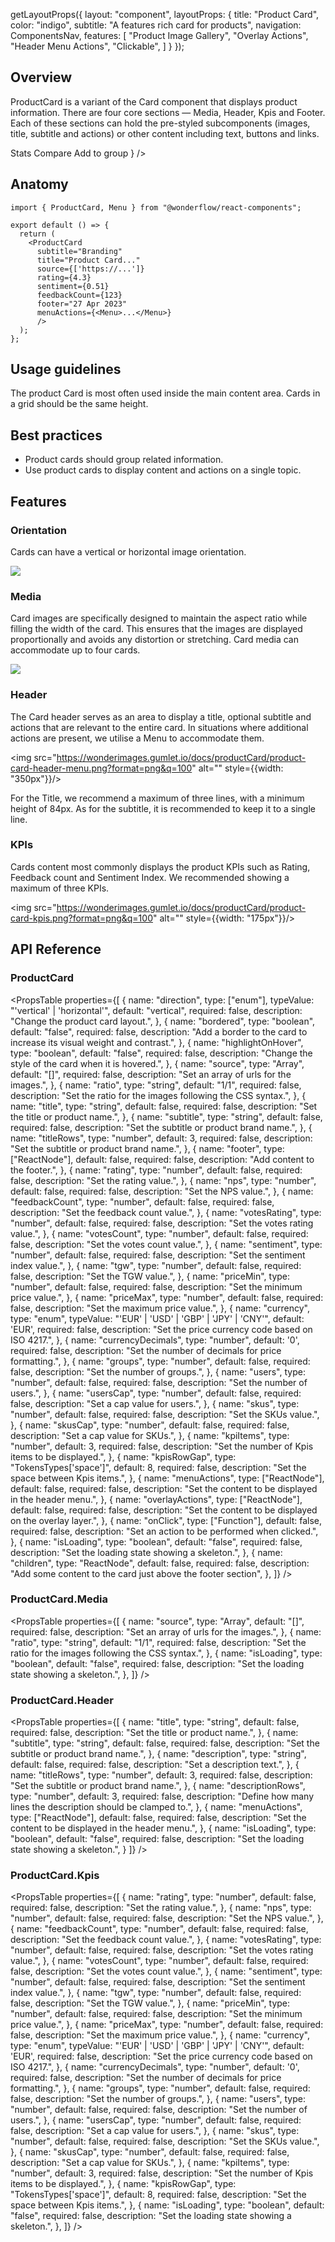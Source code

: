 
  getLayoutProps({
    layout: "component",
    layoutProps: {
      title: "Product Card",
      color: "indigo",
      subtitle: "A features rich card for products",
      navigation: ComponentsNav,
      features: [
        "Product Image Gallery",
        "Overlay Actions",
        "Header Menu Actions",
        "Clickable",
      ]
    }
  });

## Overview
ProductCard is a variant of the Card component that displays product information. There are four core sections — Media, Header, Kpis and Footer. Each of these sections can hold the pre-styled subcomponents (images, title, subtitle and actions) or other content including text, buttons and links.

<LiveArea>
  <Stack style={{width: '300px'}}>
  <ProductCard
  subtitle="Branding"
  title="Product Card labels will be displayed on three lines by default"
  source={[
  'https://products.gumlet.io/image-1675779605803.jpeg',
  'https://storage.googleapis.com/wonderflow-product-images/KITCHENAID%205KSM15%20SERIES.png',
  'https://storage.googleapis.com/wonderflow-product-images/CLASSIC%204.5%20QT.png',
  'https://storage.googleapis.com/wonderflow-product-images/delonghi_coffee_MC%20NESPRESSO%20INISSIA.png',
  ]}
  rating={4.3}
  feedbackCount={123}
  sentiment={0.51}
  footer="27 Apr 2023"
  menuActions={<Menu>
    <Menu.Item
      icon="news"
      value="1"
    >
      Stats
    </Menu.Item>
    <Menu.Item
      icon="theater"
      value="1"
    >
      Compare
    </Menu.Item>
    <Menu.Item
      icon="grid"
      value="1"
      placement="right-start"
    >
      Add to group
    </Menu.Item>
  </Menu>}
  />
  </Stack>
</LiveArea>

## Anatomy

```tsx lines="1,5-14"
import { ProductCard, Menu } from "@wonderflow/react-components";

export default () => {
  return (
    <ProductCard
      subtitle="Branding"
      title="Product Card..."
      source={['https://...']}
      rating={4.3}
      sentiment={0.51}
      feedbackCount={123}
      footer="27 Apr 2023"
      menuActions={<Menu>...</Menu>}
      />
  );
};
```
## Usage guidelines
The product Card is most often used inside the main content area. Cards in a grid should be the same height.

## Best practices
- Product cards should group related information.
- Use product cards to display content and actions on a single topic.

## Features

### Orientation
Cards can have a vertical or horizontal image orientation.

![](https://wonderimages.gumlet.io/docs/productCard/product-card-orientation.png?format=png&q=100)

### Media
Card images are specifically designed to maintain the aspect ratio while filling the width of the card.
This ensures that the images are displayed proportionally and avoids any distortion or stretching.
Card media can accommodate up to four cards.

![](https://wonderimages.gumlet.io/docs/productCard/product-card-media.png?format=png&q=100)

### Header
The Card header serves as an area to display a title, optional subtitle and actions that
are relevant to the entire card. In situations where additional actions are present,
we utilise a Menu to accommodate them.

<img src="https://wonderimages.gumlet.io/docs/productCard/product-card-header-menu.png?format=png&q=100" alt="" style={{width: "350px"}}/>

For the Title, we recommend a maximum of three lines, with a minimum height of 84px.
As for the subtitle, it is recommended to keep it to a single line.


### KPIs
Cards content most commonly displays the product KPIs such as Rating, Feedback count and Sentiment Index.
We recommended showing a maximum of three KPIs.

<img src="https://wonderimages.gumlet.io/docs/productCard/product-card-kpis.png?format=png&q=100" alt="" style={{width: "175px"}}/>



## API Reference

### ProductCard
<PropsTable
  properties={[
    {
      name: "direction",
      type: ["enum"],
      typeValue: "'vertical' | 'horizontal'",
      default: "vertical",
      required: false,
      description: "Change the product card layout.",
    },
    {
      name: "bordered",
      type: "boolean",
      default: "false",
      required: false,
      description: "Add a border to the card to increase its visual weight and contrast.",
    },
    {
      name: "highlightOnHover",
      type: "boolean",
      default: "false",
      required: false,
      description: "Change the style of the card when it is hovered.",
    },
    {
      name: "source",
      type: "Array<string>",
      default: "[]",
      required: false,
      description: "Set an array of urls for the images.",
    },
    {
      name: "ratio",
      type: "string",
      default: "1/1",
      required: false,
      description: "Set the ratio for the images following the CSS syntax.",
    },
    {
      name: "title",
      type: "string",
      default: false,
      required: false,
      description: "Set the title or product name.",
    },
    {
      name: "subtitle",
      type: "string",
      default: false,
      required: false,
      description: "Set the subtitle or product brand name.",
    },
    {
      name: "titleRows",
      type: "number",
      default: 3,
      required: false,
      description: "Set the subtitle or product brand name.",
    },
    {
      name: "footer",
      type: ["ReactNode"],
      default: false,
      required: false,
      description:
        "Add content to the footer.",
    },
    {
      name: "rating",
      type: "number",
      default: false,
      required: false,
      description:
        "Set the rating value.",
    },
    {
      name: "nps",
      type: "number",
      default: false,
      required: false,
      description:
        "Set the NPS value.",
    },
    {
      name: "feedbackCount",
      type: "number",
      default: false,
      required: false,
      description:
        "Set the feedback count value.",
    },
    {
      name: "votesRating",
      type: "number",
      default: false,
      required: false,
      description:
        "Set the votes rating value.",
    },
    {
      name: "votesCount",
      type: "number",
      default: false,
      required: false,
      description:
        "Set the votes count value.",
    },
    {
      name: "sentiment",
      type: "number",
      default: false,
      required: false,
      description:
        "Set the sentiment index value.",
    },
    {
      name: "tgw",
      type: "number",
      default: false,
      required: false,
      description:
        "Set the TGW value.",
    },
    {
      name: "priceMin",
      type: "number",
      default: false,
      required: false,
      description:
        "Set the minimum price value.",
    },
    {
      name: "priceMax",
      type: "number",
      default: false,
      required: false,
      description:
        "Set the maximum price value.",
    },
    {
      name: "currency",
      type: "enum",
      typeValue: "'EUR' | 'USD' | 'GBP' | 'JPY' | 'CNY'",
      default: 'EUR',
      required: false,
      description:
        "Set the price currency code based on ISO 4217.",
    },
    {
      name: "currencyDecimals",
      type: "number",
      default: '0',
      required: false,
      description:
        "Set the number of decimals for price formatting.",
    },
    {
      name: "groups",
      type: "number",
      default: false,
      required: false,
      description:
        "Set the number of groups.",
    },
    {
      name: "users",
      type: "number",
      default: false,
      required: false,
      description:
        "Set the number of users.",
    },
    {
      name: "usersCap",
      type: "number",
      default: false,
      required: false,
      description:
        "Set a cap value for users.",
    },
    {
      name: "skus",
      type: "number",
      default: false,
      required: false,
      description:
        "Set the SKUs value.",
    },
    {
      name: "skusCap",
      type: "number",
      default: false,
      required: false,
      description:
        "Set a cap value for SKUs.",
    },
    {
      name: "kpiItems",
      type: "number",
      default: 3,
      required: false,
      description:
        "Set the number of Kpis items to be displayed.",
    },
    {
      name: "kpisRowGap",
      type: "TokensTypes['space']",
      default: 8,
      required: false,
      description:
        "Set the space between Kpis items.",
    },
    {
      name: "menuActions",
      type: ["ReactNode"],
      default: false,
      required: false,
      description:
        "Set the content to be displayed in the header menu.",
    },
    {
      name: "overlayActions",
      type: ["ReactNode"],
      default: false,
      required: false,
      description:
        "Set the content to be displayed on the overlay layer.",
    },
    {
      name: "onClick",
      type: ["Function"],
      default: false,
      required: false,
      description: "Set an action to be performed when clicked.",
    },
    {
      name: "isLoading",
      type: "boolean",
      default: "false",
      required: false,
      description: "Set the loading state showing a skeleton.",
    },
    {
      name: "children",
      type: "ReactNode",
      default: false,
      required: false,
      description: "Add some content to the card just above the footer section",
    },
  ]}
/>

### ProductCard.Media
<PropsTable
  properties={[
    {
      name: "source",
      type: "Array<string>",
      default: "[]",
      required: false,
      description: "Set an array of urls for the images.",
    },
    {
      name: "ratio",
      type: "string",
      default: "1/1",
      required: false,
      description: "Set the ratio for the images following the CSS syntax.",
    },
    {
      name: "isLoading",
      type: "boolean",
      default: "false",
      required: false,
      description: "Set the loading state showing a skeleton.",
    },
  ]}
/>

### ProductCard.Header
<PropsTable
  properties={[
    {
      name: "title",
      type: "string",
      default: false,
      required: false,
      description: "Set the title or product name.",
    },
    {
      name: "subtitle",
      type: "string",
      default: false,
      required: false,
      description: "Set the subtitle or product brand name.",
    },
    {
      name: "description",
      type: "string",
      default: false,
      required: false,
      description: "Set a description text.",
    },
    {
      name: "titleRows",
      type: "number",
      default: 3,
      required: false,
      description: "Set the subtitle or product brand name.",
    },
    {
      name: "descriptionRows",
      type: "number",
      default: 3,
      required: false,
      description: "Define how many lines the description should be clamped to.",
    },
    {
      name: "menuActions",
      type: ["ReactNode"],
      default: false,
      required: false,
      description:
        "Set the content to be displayed in the header menu.",
    },
    {
      name: "isLoading",
      type: "boolean",
      default: "false",
      required: false,
      description: "Set the loading state showing a skeleton.",
    }
  ]}
/>

### ProductCard.Kpis
<PropsTable
  properties={[
    {
      name: "rating",
      type: "number",
      default: false,
      required: false,
      description:
        "Set the rating value.",
    },
    {
      name: "nps",
      type: "number",
      default: false,
      required: false,
      description:
        "Set the NPS value.",
    },
    {
      name: "feedbackCount",
      type: "number",
      default: false,
      required: false,
      description:
        "Set the feedback count value.",
    },
    {
      name: "votesRating",
      type: "number",
      default: false,
      required: false,
      description:
        "Set the votes rating value.",
    },
    {
      name: "votesCount",
      type: "number",
      default: false,
      required: false,
      description:
        "Set the votes count value.",
    },
    {
      name: "sentiment",
      type: "number",
      default: false,
      required: false,
      description:
        "Set the sentiment index value.",
    },
    {
      name: "tgw",
      type: "number",
      default: false,
      required: false,
      description:
        "Set the TGW value.",
    },
    {
      name: "priceMin",
      type: "number",
      default: false,
      required: false,
      description:
        "Set the minimum price value.",
    },
    {
      name: "priceMax",
      type: "number",
      default: false,
      required: false,
      description:
        "Set the maximum price value.",
    },
    {
      name: "currency",
      type: "enum",
      typeValue: "'EUR' | 'USD' | 'GBP' | 'JPY' | 'CNY'",
      default: 'EUR',
      required: false,
      description:
        "Set the price currency code based on ISO 4217.",
    },
    {
      name: "currencyDecimals",
      type: "number",
      default: '0',
      required: false,
      description:
        "Set the number of decimals for price formatting.",
    },
    {
      name: "groups",
      type: "number",
      default: false,
      required: false,
      description:
        "Set the number of groups.",
    },
    {
      name: "users",
      type: "number",
      default: false,
      required: false,
      description:
        "Set the number of users.",
    },
    {
      name: "usersCap",
      type: "number",
      default: false,
      required: false,
      description:
        "Set a cap value for users.",
    },
    {
      name: "skus",
      type: "number",
      default: false,
      required: false,
      description:
        "Set the SKUs value.",
    },
    {
      name: "skusCap",
      type: "number",
      default: false,
      required: false,
      description:
        "Set a cap value for SKUs.",
    },
    {
      name: "kpiItems",
      type: "number",
      default: 3,
      required: false,
      description:
        "Set the number of Kpis items to be displayed.",
    },
    {
      name: "kpisRowGap",
      type: "TokensTypes['space']",
      default: 8,
      required: false,
      description:
        "Set the space between Kpis items.",
    },
    {
      name: "isLoading",
      type: "boolean",
      default: "false",
      required: false,
      description: "Set the loading state showing a skeleton.",
    },
  ]}
/>
